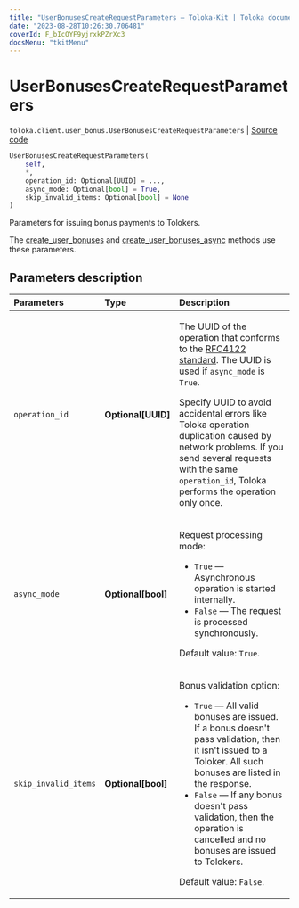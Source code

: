 ```yaml
---
title: "UserBonusesCreateRequestParameters — Toloka-Kit | Toloka documentation"
date: "2023-08-28T10:26:30.706481"
coverId: F_bIcOYF9yjrxkPZrXc3
docsMenu: "tkitMenu"
---
```


# UserBonusesCreateRequestParameters

`toloka.client.user_bonus.UserBonusesCreateRequestParameters` | [Source code](https://github.com/Toloka/toloka-kit/blob/v1.2.1/src/client/user_bonus.py#L82)

```python
UserBonusesCreateRequestParameters(
    self,
    *,
    operation_id: Optional[UUID] = ...,
    async_mode: Optional[bool] = True,
    skip_invalid_items: Optional[bool] = None
)
```

Parameters for issuing bonus payments to Tolokers.

The [create_user_bonuses](/docs/toloka-kit/reference/toloka.client.TolokaClient.create_user_bonuses) and [create_user_bonuses_async](/docs/toloka-kit/reference/toloka.client.TolokaClient.create_user_bonuses_async) methods use these parameters.

## Parameters description

| Parameters | Type | Description |
| :----------| :----| :-----------|
`operation_id`|**Optional\[UUID\]**|<p>The UUID of the operation that conforms to the [RFC4122 standard](https://tools.ietf.org/html/rfc4122). The UUID is used if `async_mode` is `True`.</p> <p>Specify UUID to avoid accidental errors like Toloka operation duplication caused by network problems. If you send several requests with the same `operation_id`, Toloka performs the operation only once.</p>
`async_mode`|**Optional\[bool\]**|<p>Request processing mode:</p> <ul> <li>`True` — Asynchronous operation is started internally.</li> <li>`False` — The request is processed synchronously.</li> </ul> <p>Default value: `True`.</p>
`skip_invalid_items`|**Optional\[bool\]**|<p>Bonus validation option:</p> <ul> <li>`True` — All valid bonuses are issued. If a bonus doesn't pass validation, then it isn't issued to a Toloker. All such bonuses are listed in the response.</li> <li>`False` — If any bonus doesn't pass validation, then the operation is cancelled and no bonuses are issued to Tolokers.</li> </ul> <p>Default value: `False`.</p>